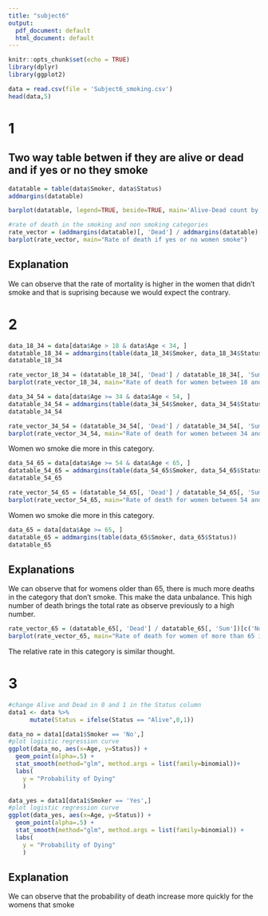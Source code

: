 ```yaml
---
title: "subject6"
output:
  pdf_document: default
  html_document: default
---
```


```r
knitr::opts_chunk$set(echo = TRUE)
library(dplyr)
library(ggplot2)
```

```r
data = read.csv(file = 'Subject6_smoking.csv')
head(data,5)
```
# 1
## Two way table betwen if they are alive or dead and if yes or no they smoke
```r
datatable = table(data$Smoker, data$Status)
addmargins(datatable)
```

```r
barplot(datatable, legend=TRUE, beside=TRUE, main='Alive-Dead count by Smoking-NonSmoking')
```
```r
#rate of death in the smoking and non smoking categories
rate_vector = (addmargins(datatable)[, 'Dead'] / addmargins(datatable)[, 'Sum'])[c('No', 'Yes')]
barplot(rate_vector, main="Rate of death if yes or no women smoke")
```

## Explanation
We can observe that the rate of mortality is higher in the women that didn't smoke and that is suprising because we would expect the contrary.

# 2

```r
data_18_34 = data[data$Age > 18 & data$Age < 34, ]
datatable_18_34 = addmargins(table(data_18_34$Smoker, data_18_34$Status))
datatable_18_34
```
```r
rate_vector_18_34 = (datatable_18_34[, 'Dead'] / datatable_18_34[, 'Sum'])[c('No', 'Yes')]
barplot(rate_vector_18_34, main="Rate of death for women between 18 and 34 if yes or no they smoke")
```
```r
data_34_54 = data[data$Age >= 34 & data$Age < 54, ]
datatable_34_54 = addmargins(table(data_34_54$Smoker, data_34_54$Status))
datatable_34_54
```

```r
rate_vector_34_54 = (datatable_34_54[, 'Dead'] / datatable_34_54[, 'Sum'])[c('No', 'Yes')]
barplot(rate_vector_34_54, main="Rate of death for women between 34 and 54 if yes or no they smoke")
```
Women wo smoke die more in this category.
```r
data_54_65 = data[data$Age >= 54 & data$Age < 65, ]
datatable_54_65 = addmargins(table(data_54_65$Smoker, data_54_65$Status))
datatable_54_65
```
```r
rate_vector_54_65 = (datatable_54_65[, 'Dead'] / datatable_54_65[, 'Sum'])[c('No', 'Yes')]
barplot(rate_vector_54_65, main="Rate of death for women between 54 and 65 if yes or no they smoke")
```
Women wo smoke die more in this category.
```r
data_65 = data[data$Age >= 65, ]
datatable_65 = addmargins(table(data_65$Smoker, data_65$Status))
datatable_65
```

## Explanations
We can observe that for womens older than 65, there is much more deaths in the category that don't smoke. This make the data unbalance. This high number of death brings the total rate as observe previously to a high number.
```r
rate_vector_65 = (datatable_65[, 'Dead'] / datatable_65[, 'Sum'])[c('No', 'Yes')]
barplot(rate_vector_65, main="Rate of death for women of more than 65 if yes or no they smoke")
```
The relative rate in this category is similar thought.

# 3
```r
#change Alive and Dead in 0 and 1 in the Status column
data1 <- data %>%
      mutate(Status = ifelse(Status == "Alive",0,1))

data_no = data1[data1$Smoker == 'No',]
#plot logistic regression curve
ggplot(data_no, aes(x=Age, y=Status)) + 
  geom_point(alpha=.5) +
  stat_smooth(method="glm", method.args = list(family=binomial))+
  labs(
    y = "Probability of Dying"
    )
```
```r
data_yes = data1[data1$Smoker == 'Yes',]
#plot logistic regression curve
ggplot(data_yes, aes(x=Age, y=Status)) + 
  geom_point(alpha=.5) +
  stat_smooth(method="glm", method.args = list(family=binomial)) +
  labs(
    y = "Probability of Dying"
    )
```

## Explanation

We can observe that the probability of death increase more quickly for the womens that smoke
